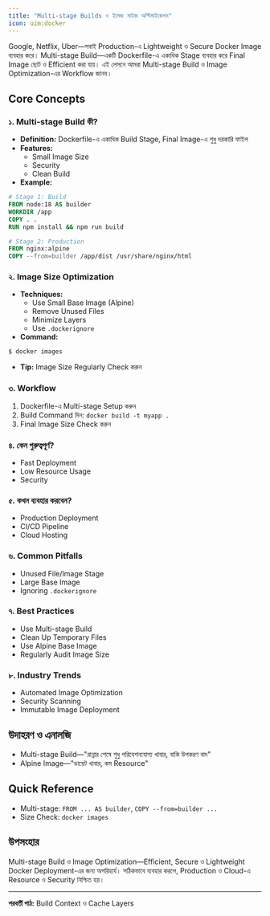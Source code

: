 ```yaml
---
title: "Multi-stage Builds ও ইমেজ সাইজ অপ্টিমাইজেশন"
icon: uim:docker
---
```


Google, Netflix, Uber—সবাই Production-এ Lightweight ও Secure Docker Image ব্যবহার করে। Multi-stage Build—একটি Dockerfile-এ একাধিক Stage ব্যবহার করে Final Image ছোট ও Efficient করা যায়। এই লেসনে আমরা Multi-stage Build ও Image Optimization-এর Workflow জানব।

## Core Concepts

### ১. Multi-stage Build কী?
- **Definition:** Dockerfile-এ একাধিক Build Stage, Final Image-এ শুধু দরকারি ফাইল
- **Features:**
    - Small Image Size
    - Security
    - Clean Build
- **Example:**
```dockerfile
# Stage 1: Build
FROM node:18 AS builder
WORKDIR /app
COPY . .
RUN npm install && npm run build

# Stage 2: Production
FROM nginx:alpine
COPY --from=builder /app/dist /usr/share/nginx/html
```

### ২. Image Size Optimization
- **Techniques:**
    - Use Small Base Image (Alpine)
    - Remove Unused Files
    - Minimize Layers
    - Use `.dockerignore`
- **Command:**
```bash
$ docker images
```
- **Tip:** Image Size Regularly Check করুন

### ৩. Workflow
1. Dockerfile-এ Multi-stage Setup করুন
2. Build Command দিন: `docker build -t myapp .`
3. Final Image Size Check করুন

### ৪. কেন গুরুত্বপূর্ণ?
- Fast Deployment
- Low Resource Usage
- Security

### ৫. কখন ব্যবহার করবেন?
- Production Deployment
- CI/CD Pipeline
- Cloud Hosting

### ৬. Common Pitfalls
- Unused File/Image Stage
- Large Base Image
- Ignoring `.dockerignore`

### ৭. Best Practices
- Use Multi-stage Build
- Clean Up Temporary Files
- Use Alpine Base Image
- Regularly Audit Image Size

### ৮. Industry Trends
- Automated Image Optimization
- Security Scanning
- Immutable Image Deployment

## উদাহরণ ও এনালজি
- Multi-stage Build—"রান্নার শেষে শুধু পরিবেশনযোগ্য খাবার, বাকি উপকরণ বাদ"
- Alpine Image—"ডায়েট খাবার, কম Resource"

## Quick Reference
- Multi-stage: `FROM ... AS builder`, `COPY --from=builder ...`
- Size Check: `docker images`

## উপসংহার

Multi-stage Build ও Image Optimization—Efficient, Secure ও Lightweight Docker Deployment-এর জন্য অপরিহার্য। সঠিকভাবে ব্যবহার করলে, Production ও Cloud-এ Resource ও Security নিশ্চিত হয়।

---

**পরবর্তী পাঠ:** Build Context ও Cache Layers
